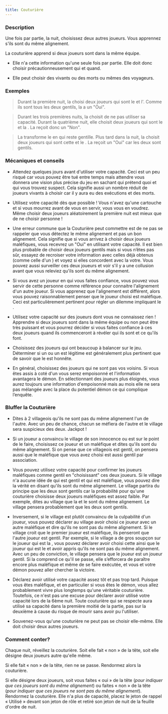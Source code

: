 ```yaml
---
title: Couturière
---
```



<Role COUTURIERE header />

### Description

Une fois par partie, la nuit, choisissez deux autres joueurs. Vous apprennez s'ils sont du même alignement.

La couturière apprend si deux joueurs sont dans la même équipe.

-   Elle n'a cette information qu'une seule fois par partie. Elle doit donc choisir précautionneusement qui et quand.
    
-   Elle peut choisir des vivants ou des morts ou mêmes des voyageurs.

### Exemples  
> Durant la première nuit, la <Role COUTURIERE /> choisi deux joueurs qui sont le <Role BARBIER /> et l'<Role HORLOGER />. Comme ils sont tous les deux gentils, la <Role COUTURIERE /> a un "Oui".

> Durant les trois premières nuits, la <Role COUTURIERE /> choisit de ne pas utiliser sa capacité. Durant la quatrième nuit, elle choisit deux joueurs qui sont le <Role FANG_GU /> et la <Role DULCINEE />. La <Role COUTURIERE /> reçoit donc un "Non".

> La <Role VIEILLE_CHOUETTE /> transforme le <Role MATHEMATICIEN /> en <Role SORCIERE /> qui reste gentille. Plus tard dans la nuit, la <Role COUTURIERE /> choisit deux joueurs qui sont cette <Role SORCIERE /> et le <Role CRIEUR />. La <Role COUTURIERE /> reçoit un "Oui" car les deux sont gentils.

### Mécaniques et conseils

- Attendez quelques jours avant d'utiliser votre capacité. Ceci est un peu risqué car vous pouvez être tué entre temps mais attendre vous donnera une vision plus précise du jeu en sachant qui prétend quoi et qui vous trouvez suspect. Cela signifie aussi un nombre réduit de joueurs vivants à choisir car il y aura eu des exécutions et des morts.

- Utilisez votre capacité dès que possible ! Vous n'avez qu'une cartouche et si vous mourrez avant de vous en servir, vous vous en voudrez. Même choisir deux joueurs aléatoirement la première nuit est mieux que de ne choisir personne !

- Une erreur commune que la Couturière peut commettre est de ne pas se rappeler que vous détectez le même alignement et pas un bon alignement. Cela signifie que si vous arrivez à choisir deux joueurs maléfiques, vous recevrez un "Oui" en utilisant votre capacité. Il est bien plus probable de choisir deux joueurs gentils mais si vous n’êtes pas sûr, essayez de recroiser votre information avec celles déjà obtenus (comme celle d'un <Role HORLOGER />) et voyez si elles concordent avec la votre. Vous pouvez aussi surveiller ces deux joueurs et voir s'il y a une collusion avant que vous releviez qu'ils sont du même alignement.

- Si vous avez un joueur en qui vous faites confiance, vous pouvez vous servir de cette personne comme référence pour connaitre l'alignement d'un autre joueur. Si vous apprenez que l'alignement est différent, alors vous pouvez raisonnablement penser que le joueur choisi est maléfique. Ceci est particulièrement pertinent pour régler un dilemme impliquant le <Role JUMEAU_MALEFIQUE />.

- Utilisez votre capacité sur des joueurs dont vous ne connaissez rien ! Apprendre si deux joueurs sont dans la même équipe ou non peut être très puissant et vous pourrez décider si vous faites confiance à ces deux joueurs quand ils commenceront à révéler qui ils sont et ce qu'ils font.

- Choisissez des joueurs qui ont beaucoup à balancer sur le jeu. Déterminer si un <Role SAVANT /> ou un <Role FLEURISTE /> est légitime est généralement plus pertinent que de savoir que le <Role BARBIER /> est honnête.

- En général, choisissez des joueurs qui ne sont pas vos voisins. Si vous êtes assis à coté d'un <Role NO_DASHII /> vous serez empoisonné et l'information avantagera le démon. En sélectionnant des joueurs plus éloignés, vous aurez toujours une information d'empoisonné mais au mois elle ne sera pas mélangée avec la place du potentiel démon ce qui complique l’enquête.

### Bluffer la Couturière

- Dites à 2 villageois qu'ils ne sont pas du même alignement l'un de l'autre. Avec un peu de chance, chacun se méfiera de l'autre et le village sera suspicieux des deux. Jackpot !

- Si un joueur a convaincu le village de son innocence ou est sur le point de le faire, choisissez ce joueur et un maléfique et dites qu'ils sont du même alignement. Si on pense que ce villageois est gentil, on pensera aussi que le maléfique que vous avez choisi est aussi gentil par association.

- Vous pouvez utilisez votre capacité pour confirmer les joueurs maléfiques comme gentil en "choisissant" ces deux joueurs. Si le village n'a aucune idée de qui est gentil et qui est maléfique, vous pouvez dire la vérité en disant qu'ils sont du même alignement. Le village partira du principe que les deux sont gentils car la probabilité pour qu'une couturière choisisse deux joueurs maléfiques est assez faible. Par exemple, dites au village que la <Role VIEILLE_CHOUETTE /> et le <Role VIGORMORTIS /> sont du même alignement. Le village pensera probablement que les deux sont gentils.

- Inversement, si le village est plutôt convaincu de la culpabilité d'un joueur, vous pouvez déclarer au village avoir choisi ce joueur avec un autre maléfique et dire qu'ils ne sont pas du même alignement. Si le village croit que le premier joueur est maléfique, ils penseront que l'autre joueur est gentil. Par exemple, si le village a de gros soupçon sur le joueur qui est la <Role SORCIERE />, vous pouvez déclarer avoir choisi cette <Role SORCIERE /> ainsi que le joueur qui est le <Role NO_DASHII /> et avoir appris qu'ils ne sont pas du même alignement. Avec un peu de conviction, le village pensera que le joueur <Role NO_DASHII /> est un joueur gentil. Si la <Role SORCIERE /> comprend ce qu'il se passe, elle s’efforcera de paraître encore plus maléfique et même de se faire exécutée, et vous et votre démon pouvez aller chercher la victoire.

- Déclarez avoir utilisé votre capacité assez tôt et pas trop tard. Puisque vous êtes maléfique, et en particulier si vous êtes le démon, vous allez probablement vivre plus longtemps qu'une véritable couturière. Toutefois, ce n'est pas une excuse pour déclarer avoir utilisé votre capacité lors de la 6ème nuit. Toute couturière qui se respecte aura utilisé sa capacité dans la première moitié de la partie, pas sur la deuxième à cause du risque de mourir sans avoir pu l'utiliser.

- Souvenez-vous qu'une couturière ne peut pas se choisir elle-même. Elle doit choisir deux autres joueurs.

### Comment conter?

Chaque nuit, réveillez la couturière. Soit elle fait « non » de la tête, soit elle désigne deux joueurs autre qu'elle même.

Si elle fait « non » de la tête, rien ne se passe. Rendormez alors la couturière.

Si elle désigne deux joueurs, soit vous faites « oui » de la tête (_pour indiquer que ces joueurs sont du même alignement_) ou faites « non » de la tête (_pour indiquer que ces joueurs ne sont pas du même alignement_). Rendormez la couturière. Elle n'a plus de capacité, placez le jeton de rappel « Utilisé » devant son jeton de rôle et retiré son jeton de nuit de la feuille d'ordre de nuit.